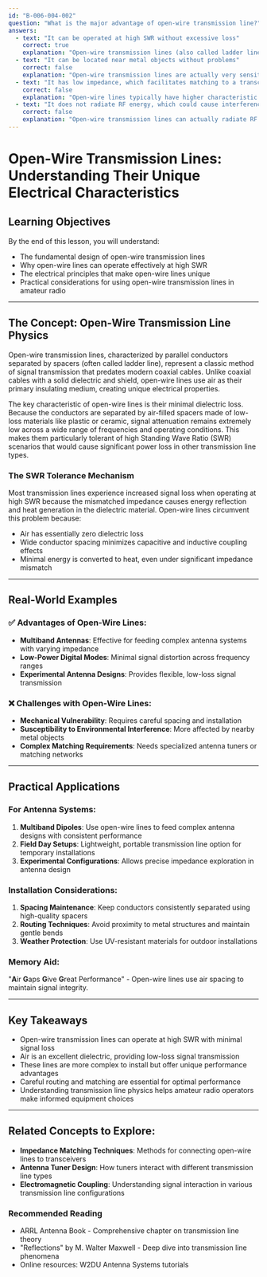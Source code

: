```yaml
---
id: "B-006-004-002"
question: "What is the major advantage of open-wire transmission line?"
answers:
  - text: "It can be operated at high SWR without excessive loss"
    correct: true
    explanation: "Open-wire transmission lines (also called ladder line) have minimal dielectric losses compared to coaxial cables, allowing them to maintain signal integrity even when operating at high Standing Wave Ratio (SWR). Their design with air as the primary dielectric and wide spacing between conductors means they experience much less signal attenuation under mismatched conditions that would cause significant power loss in other transmission line types."
  - text: "It can be located near metal objects without problems"
    correct: false
    explanation: "Open-wire transmission lines are actually very sensitive to nearby metal objects. Metal surfaces near the line can cause significant signal reflection, impedance changes, and coupling that will dramatically alter transmission line performance. Unlike coaxial cables which have a shield, open-wire lines are highly susceptible to external electromagnetic interactions."
  - text: "It has low impedance, which facilitates matching to a transceiver"
    correct: false
    explanation: "Open-wire lines typically have higher characteristic impedance (usually 300-600 ohms) compared to coaxial cables (50-75 ohms). This higher impedance actually makes matching to transceivers more challenging, requiring additional matching networks or antenna tuners to bridge the impedance gap."
  - text: "It does not radiate RF energy, which could cause interference to nearby equipment"
    correct: false
    explanation: "Open-wire transmission lines can actually radiate RF energy more readily than shielded coaxial cables. The parallel conductors with significant spacing are more likely to act as an antenna, potentially causing interference with nearby electronic equipment, especially when operating at high power or with significant SWR."
---
```


# Open-Wire Transmission Lines: Understanding Their Unique Electrical Characteristics

## Learning Objectives
By the end of this lesson, you will understand:
- The fundamental design of open-wire transmission lines
- Why open-wire lines can operate effectively at high SWR
- The electrical principles that make open-wire lines unique
- Practical considerations for using open-wire transmission lines in amateur radio

---

## The Concept: Open-Wire Transmission Line Physics

Open-wire transmission lines, characterized by parallel conductors separated by spacers (often called ladder line), represent a classic method of signal transmission that predates modern coaxial cables. Unlike coaxial cables with a solid dielectric and shield, open-wire lines use air as their primary insulating medium, creating unique electrical properties.

The key characteristic of open-wire lines is their minimal dielectric loss. Because the conductors are separated by air-filled spacers made of low-loss materials like plastic or ceramic, signal attenuation remains extremely low across a wide range of frequencies and operating conditions. This makes them particularly tolerant of high Standing Wave Ratio (SWR) scenarios that would cause significant power loss in other transmission line types.

### The SWR Tolerance Mechanism

Most transmission lines experience increased signal loss when operating at high SWR because the mismatched impedance causes energy reflection and heat generation in the dielectric material. Open-wire lines circumvent this problem because:
- Air has essentially zero dielectric loss
- Wide conductor spacing minimizes capacitive and inductive coupling effects
- Minimal energy is converted to heat, even under significant impedance mismatch

---

## Real-World Examples

### ✅ Advantages of Open-Wire Lines:
- **Multiband Antennas**: Effective for feeding complex antenna systems with varying impedance
- **Low-Power Digital Modes**: Minimal signal distortion across frequency ranges
- **Experimental Antenna Designs**: Provides flexible, low-loss signal transmission

### ❌ Challenges with Open-Wire Lines:
- **Mechanical Vulnerability**: Requires careful spacing and installation
- **Susceptibility to Environmental Interference**: More affected by nearby metal objects
- **Complex Matching Requirements**: Needs specialized antenna tuners or matching networks

---

## Practical Applications

### For Antenna Systems:
1. **Multiband Dipoles**: Use open-wire lines to feed complex antenna designs with consistent performance
2. **Field Day Setups**: Lightweight, portable transmission line option for temporary installations
3. **Experimental Configurations**: Allows precise impedance exploration in antenna design

### Installation Considerations:
1. **Spacing Maintenance**: Keep conductors consistently separated using high-quality spacers
2. **Routing Techniques**: Avoid proximity to metal structures and maintain gentle bends
3. **Weather Protection**: Use UV-resistant materials for outdoor installations

### Memory Aid:
"**A**ir **G**aps **G**ive **G**reat Performance" - Open-wire lines use air spacing to maintain signal integrity.

---

## Key Takeaways

- Open-wire transmission lines can operate at high SWR with minimal signal loss
- Air is an excellent dielectric, providing low-loss signal transmission
- These lines are more complex to install but offer unique performance advantages
- Careful routing and matching are essential for optimal performance
- Understanding transmission line physics helps amateur radio operators make informed equipment choices

---

## Related Concepts to Explore:
- **Impedance Matching Techniques**: Methods for connecting open-wire lines to transceivers
- **Antenna Tuner Design**: How tuners interact with different transmission line types
- **Electromagnetic Coupling**: Understanding signal interaction in various transmission line configurations

### Recommended Reading
- ARRL Antenna Book - Comprehensive chapter on transmission line theory
- "Reflections" by M. Walter Maxwell - Deep dive into transmission line phenomena
- Online resources: W2DU Antenna Systems tutorials